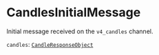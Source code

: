 
# CandlesInitialMessage

Initial message received on the `v4_candles` channel.

`candles`: [`CandleResponseObject`] <Array/>

[`CandleResponseObject`]: /types/candle_response_object
